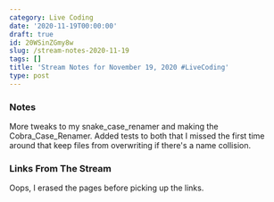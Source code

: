 ```yaml
---
category: Live Coding
date: '2020-11-19T00:00:00'
draft: true
id: 20WSinZGmy8w
slug: /stream-notes-2020-11-19
tags: []
title: 'Stream Notes for November 19, 2020 #LiveCoding'
type: post
---
```


### Notes

More tweaks to my snake_case_renamer and making the Cobra_Case_Renamer. Added tests to both that I missed the first time around that keep files from overwriting if there's a name collision.


### Links From The Stream

Oops, I erased the pages before picking up the links.